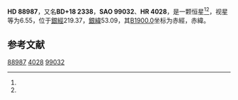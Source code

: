 {{Starbox begin
| name = HD 88987
}}
{{Starbox observe
| epoch = [[J2000.0|J2000.0]]
| constell = {{星座名待查}}<ref name=SIMBAD>{{cite web
 | url=http://simbad.u-strasbg.fr/simbad/sim-id?Ident=HR+4028
 | title=Pulsating variable Star
 | publisher=Centre de Données astronomiques de Strasbourg
 | work=SIMBAD
 | accessdate=2012-07-13
 | archive-date=2016-03-15
 | archive-url=https://web.archive.org/web/20160315132949/http://simbad.u-strasbg.fr/simbad/sim-id?Ident=HR+4028
 | dead-url=no
 }}</ref><ref name=DATA>{{cite web
 | url=http://vizier.u-strasbg.fr/viz-bin/VizieR-5?-out.add=.&-source=5050&-corr=PK=HR&-out.max=9999&HR=4028
 | title=VizieR Detailed Page
 | accessdate=2012-07-13
 | archive-date=2019-02-16
 | archive-url=https://web.archive.org/web/20190216121913/http://vizier.u-strasbg.fr/viz-bin/VizieR-5?-out.add=.&-source=5050&-corr=PK=HR&-out.max=9999&HR=4028
 | dead-url=no
 }}</ref>
| 星官 = 
| ra = {{RA|10|16|16.1}}<ref name=SIMBAD /><ref name=DATA />
| dec = {{DEC|+17|44|25}}<ref name=SIMBAD /><ref name=DATA />
| appmag_v = 6.55<ref name=SIMBAD /><ref name=DATA />
}}
{{Starbox character
| class = A9IV<ref name=SIMBAD /><ref name=DATA />
| b-v = <ref name=SIMBAD /><ref name=DATA />
| u-b = <ref name=SIMBAD /><ref name=DATA />
| r-i = <ref name=SIMBAD /><ref name=DATA />
| variable = 
}}
{{Starbox astrometry
| radial_v = 
| prop_mo_ra = -8
| parallax = 0.014
| p_error =
}}
{{Starbox catalog
| names =BD+18 2338，[[SAO星表|SAO]] 99032，[[HD星表|HD]] 88987，[[HR星表|HR]] 4028}}
{{Starbox reference |Simbad=HR+4028}}
{{Starbox end}}

'''HD 88987'''，又名'''BD+18 2338'''，'''SAO 99032'''、'''HR 4028'''，是一颗恒星<ref name=SIMBAD /><ref name=DATA />，视星等为6.55，位于[[銀道座標系|銀經]]219.37，[[銀道座標系|銀緯]]53.09，其[[B1900.0|B1900.0]]坐标为赤經{{RA|10|10|49.3}}，赤緯{{DEC|+18|53.09|17}}。

== 参考文献 ==
{{reflist}}

{{star-stub}}

[[Category:HD和HDE天體|88987]]
[[Category:HR天體|4028]]
[[Category:SAO天體|99032]]